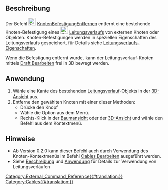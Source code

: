 <languages/>

{{Docnav/de
|[[Cables_AttachVertex/de|KnotenBefestigen]]
|[[Cables_CompoundPath/de|Verbundverlauf]]
|[[Cables_Workbench/de|Cables]]
|IconL=Cables_AttachVertex.svg
|IconR=Cables_CompoundPath.svg
|IconC=Cables_workbench_icon.svg
}}

{{GuiCommand/de
|Name=Cables RemoveVertexAttachment
|Name/de=Cables KnotenBefestigungEntfernen
|MenuLocation= Leitungsverlauf → Knotenbefestigung entfernen
|Workbenches=[[Cables_Workbench/de|Cables]]
|Shortcut={{KEY|W}} {{KEY|R}}
|Version=0.1.0
|SeeAlso=[[Cables_AttachVertex/de|Cables KnotenBefestigen]]
}}

<span id="Description"></span>
==Beschreibung==

Der Befehl [[Image:Cables_RemoveVertexAttachment.svg|24px]] [[Cables_RemoveVertexAttachment/de|KnotenBefestigungEntfernen]] entfernt eine bestehende Knoten-Befestigung eines [[Image:Cables_WireFlex.svg|24px]] [[Cables_WireFlex/de|Leitungsverlaufs]] von externen Knoten oder Objekten. Knoten-Befestigungen werden in speziellen Eigenschaften des Leitungsverlaufs gespeichert, für Details siehe [[Cables_WireFlex/de#Properties|Leitungsverlaufs-Eigenschaften]].

Wenn die Befestigung entfernt wurde, kann der Leitungsverlauf-Knoten mittels [[Draft_Edit/de|Draft Bearbeiten]] frei in 3D bewegt werden.

<span id="Usage"></span>
==Anwendung==

# Wähle eine Kante des bestehenden [[Cables_WireFlex/de|Leitungsverlauf]]-Objekts in der [[3D_View/de|3D-Ansicht]] aus.
# Entferne den gewählten Knoten mit einer dieser Methoden:
#* Drücke den Knopf {{Button|[[Image:Cables_RemoveVertexAttachment.svg|16px]] [[Cables_RemoveVertexAttachment| Knotenbefestigung entfernen]]}}
#* Wähle die Option {{MenuCommand|Leitungsverlauf → [[Image:Cables_RemoveVertexAttachment.svg|16px]] Knotenbefestigung entfernen}} aus dem Menü.
#* Rechts-Klick in der [[Tree_View/de|Baumansicht]] oder der [[3D_View/de|3D-Ansicht]] und wähle den Befehl {{MenuCommand|Leitungsverlauf → [[Image:Cables_RemoveVertexAttachment.svg|16px]] Knotenbefestigung entfernen}} aus dem Kontextmenü.

<span id="Notes"></span>
==Hinweise==

* Ab Version 0.2.0 kann dieser Befehl auch durch Verwendung des Knoten-Kontextmenüs im Befehl [[Cables_Edit/de|Cables Bearbeiten]] ausgeführt werden.
* Siehe [[Cables_WireFlex/de#Description|Beschreibung]] und [[Cables_WireFlex/de#Usage|Anwendung]] für Details zur Verwendung von Leitungsverläufen


{{Docnav/de
|[[Cables_AttachVertex/de|KnotenBefestigen]]
|[[Cables_CompoundPath/de|Verbundverlauf]]
|[[Cables_Workbench/de|Cables]]
|IconL=Cables_AttachVertex.svg
|IconR=Cables_CompoundPath.svg
|IconC=Cables_workbench_icon.svg
}}

[[Category:External_Command_Reference{{#translation:}}]]
[[Category:Cables{{#translation:}}]]